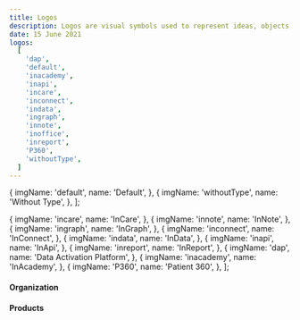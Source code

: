 ```yaml
---
title: Logos
description: Logos are visual symbols used to represent ideas, objects, or actions. They communicate messages at a glance, afford interactivity, and draw attention to important information.
date: 15 June 2021
logos:
  [
    'dap',
    'default',
    'inacademy',
    'inapi',
    'incare',
    'inconnect',
    'indata',
    'ingraph',
    'innote',
    'inoffice',
    'inreport',
    'P360',
    'withoutType',
  ]
---
```


  {
    imgName: 'default',
    name: 'Default',
  },
  {
    imgName: 'withoutType',
    name: 'Without Type',
  },
];

  {
    imgName: 'incare',
    name: 'InCare',
  },
  {
    imgName: 'innote',
    name: 'InNote',
  },
  {
    imgName: 'ingraph',
    name: 'InGraph',
  },
  {
    imgName: 'inconnect',
    name: 'InConnect',
  },
  {
    imgName: 'indata',
    name: 'InData',
  },
  {
    imgName: 'inapi',
    name: 'InApi',
  },
  {
    imgName: 'inreport',
    name: 'InReport',
  },
  {
    imgName: 'dap',
    name: 'Data Activation Platform',
  },
  {
    imgName: 'inacademy',
    name: 'InAcademy',
  },
  {
    imgName: 'P360',
    name: 'Patient 360',
  },
];

#### Organization

<Logos logoData={ORGANIZATION_LOGOS} />

#### Products

<Logos logoData={PRODUCTS_LOGOS} />
